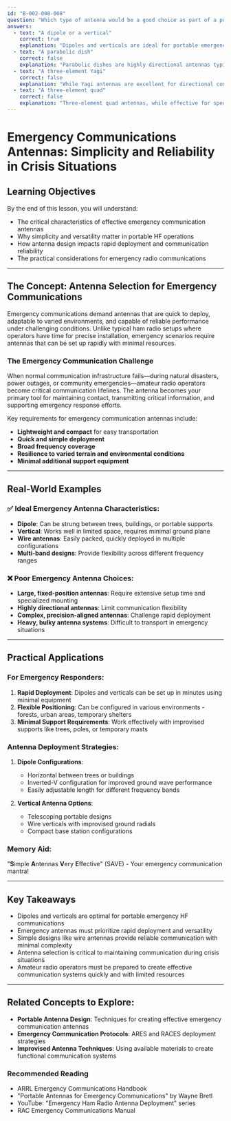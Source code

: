 ```yaml
---
id: "B-002-008-008"
question: "Which type of antenna would be a good choice as part of a portable HF station that could be set up in case of an emergency?"
answers:
  - text: "A dipole or a vertical"
    correct: true
    explanation: "Dipoles and verticals are ideal for portable emergency communications due to their simplicity, lightweight design, ease of deployment, and versatility across multiple frequency bands. These antennas can be quickly set up in various environments, require minimal support structures, and provide reliable communication when traditional infrastructure fails. Their relatively omnidirectional radiation patterns and straightforward construction make them perfect for emergency communication scenarios where quick, effective setup is critical."
  - text: "A parabolic dish"
    correct: false
    explanation: "Parabolic dishes are highly directional antennas typically used for microwave and satellite communications, not portable HF emergency operations. They are heavy, complex to align, require precise positioning, and are not practical for rapid deployment in emergency situations. These antennas are typically used for point-to-point communications and are too specialized and cumbersome for emergency portable HF operations."
  - text: "A three-element Yagi"
    correct: false
    explanation: "While Yagi antennas are excellent for directional communications, they are challenging to transport and set up quickly in an emergency. A three-element Yagi requires a sturdy support structure, precise element spacing, and careful orientation. Its directionality, while beneficial in some contexts, becomes a limitation when rapid, flexible communication is needed in unpredictable emergency environments."
  - text: "A three-element quad"
    correct: false
    explanation: "Three-element quad antennas, while effective for specific communications, are too complex and heavy for portable emergency use. They require precise construction, multiple support points, and careful tuning. In an emergency scenario, operators need antennas that can be rapidly deployed with minimal tools and expertise, which quad antennas do not provide."
---
```


# Emergency Communications Antennas: Simplicity and Reliability in Crisis Situations

## Learning Objectives
By the end of this lesson, you will understand:
- The critical characteristics of effective emergency communication antennas
- Why simplicity and versatility matter in portable HF operations
- How antenna design impacts rapid deployment and communication reliability
- The practical considerations for emergency radio communications

---

## The Concept: Antenna Selection for Emergency Communications

Emergency communications demand antennas that are quick to deploy, adaptable to varied environments, and capable of reliable performance under challenging conditions. Unlike typical ham radio setups where operators have time for precise installation, emergency scenarios require antennas that can be set up rapidly with minimal resources.

### The Emergency Communication Challenge

When normal communication infrastructure fails—during natural disasters, power outages, or community emergencies—amateur radio operators become critical communication lifelines. The antenna becomes your primary tool for maintaining contact, transmitting critical information, and supporting emergency response efforts.

Key requirements for emergency communication antennas include:
- **Lightweight and compact** for easy transportation
- **Quick and simple deployment**
- **Broad frequency coverage**
- **Resilience to varied terrain and environmental conditions**
- **Minimal additional support equipment**

---

## Real-World Examples

### ✅ Ideal Emergency Antenna Characteristics:
- **Dipole**: Can be strung between trees, buildings, or portable supports
- **Vertical**: Works well in limited space, requires minimal ground plane
- **Wire antennas**: Easily packed, quickly deployed in multiple configurations
- **Multi-band designs**: Provide flexibility across different frequency ranges

### ❌ Poor Emergency Antenna Choices:
- **Large, fixed-position antennas**: Require extensive setup time and specialized mounting
- **Highly directional antennas**: Limit communication flexibility
- **Complex, precision-aligned antennas**: Challenge rapid deployment
- **Heavy, bulky antenna systems**: Difficult to transport in emergency situations

---

## Practical Applications

### For Emergency Responders:
1. **Rapid Deployment**: Dipoles and verticals can be set up in minutes using minimal equipment
2. **Flexible Positioning**: Can be configured in various environments - forests, urban areas, temporary shelters
3. **Minimal Support Requirements**: Work effectively with improvised supports like trees, poles, or temporary masts

### Antenna Deployment Strategies:
1. **Dipole Configurations**:
   - Horizontal between trees or buildings
   - Inverted-V configuration for improved ground wave performance
   - Easily adjustable length for different frequency bands

2. **Vertical Antenna Options**:
   - Telescoping portable designs
   - Wire verticals with improvised ground radials
   - Compact base station configurations

### Memory Aid:
"**S**imple **A**ntennas **V**ery **E**ffective" (SAVE) - Your emergency communication mantra!

---

## Key Takeaways

- Dipoles and verticals are optimal for portable emergency HF communications
- Emergency antennas must prioritize rapid deployment and versatility
- Simple designs like wire antennas provide reliable communication with minimal complexity
- Antenna selection is critical to maintaining communication during crisis situations
- Amateur radio operators must be prepared to create effective communication systems quickly and with limited resources

---

## Related Concepts to Explore:
- **Portable Antenna Design**: Techniques for creating effective emergency communication antennas
- **Emergency Communication Protocols**: ARES and RACES deployment strategies
- **Improvised Antenna Techniques**: Using available materials to create functional communication systems

### Recommended Reading
- ARRL Emergency Communications Handbook
- "Portable Antennas for Emergency Communications" by Wayne Bretl
- YouTube: "Emergency Ham Radio Antenna Deployment" series
- RAC Emergency Communications Manual